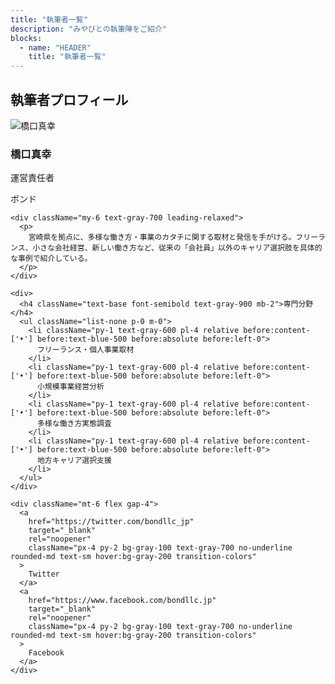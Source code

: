 ```yaml
---
title: "執筆者一覧"
description: "みやびとの執筆陣をご紹介"
blocks:
  - name: "HEADER"
    title: "執筆者一覧"
---
```


## 執筆者プロフィール

<div className="flex gap-8 p-8 border border-gray-300 rounded-xl bg-white my-8 max-md:flex-col max-md:text-center">
  <img
    src="/images/authors/author.jpg"
    alt="橋口真幸"
    className="w-30 h-30 rounded-full object-cover flex-shrink-0 max-md:self-center"
  />
  <div>
    <h3 className="text-2xl font-bold mb-2 text-gray-900">橋口真幸</h3>
    <p className="text-gray-500 font-medium">運営責任者</p>
    <p className="text-gray-600 text-sm mb-4">ボンド</p>

    <div className="my-6 text-gray-700 leading-relaxed">
      <p>
        宮崎県を拠点に、多様な働き方・事業のカタチに関する取材と発信を手がける。フリーランス、小さな会社経営、新しい働き方など、従来の「会社員」以外のキャリア選択肢を具体的な事例で紹介している。
      </p>
    </div>

    <div>
      <h4 className="text-base font-semibold text-gray-900 mb-2">専門分野</h4>
      <ul className="list-none p-0 m-0">
        <li className="py-1 text-gray-600 pl-4 relative before:content-['•'] before:text-blue-500 before:absolute before:left-0">
          フリーランス・個人事業取材
        </li>
        <li className="py-1 text-gray-600 pl-4 relative before:content-['•'] before:text-blue-500 before:absolute before:left-0">
          小規模事業経営分析
        </li>
        <li className="py-1 text-gray-600 pl-4 relative before:content-['•'] before:text-blue-500 before:absolute before:left-0">
          多様な働き方実態調査
        </li>
        <li className="py-1 text-gray-600 pl-4 relative before:content-['•'] before:text-blue-500 before:absolute before:left-0">
          地方キャリア選択支援
        </li>
      </ul>
    </div>

    <div className="mt-6 flex gap-4">
      <a
        href="https://twitter.com/bondllc_jp"
        target="_blank"
        rel="noopener"
        className="px-4 py-2 bg-gray-100 text-gray-700 no-underline rounded-md text-sm hover:bg-gray-200 transition-colors"
      >
        Twitter
      </a>
      <a
        href="https://www.facebook.com/bondllc.jp"
        target="_blank"
        rel="noopener"
        className="px-4 py-2 bg-gray-100 text-gray-700 no-underline rounded-md text-sm hover:bg-gray-200 transition-colors"
      >
        Facebook
      </a>
    </div>
  </div>
</div>
